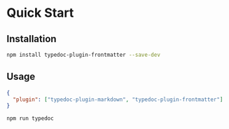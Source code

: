 # Quick Start

## Installation

```sh npm2yarn
npm install typedoc-plugin-frontmatter --save-dev
```

## Usage

```json filename="typedoc.json"
{
  "plugin": ["typedoc-plugin-markdown", "typedoc-plugin-frontmatter"]
}
```

```bash filename="CLI"
npm run typedoc
```
